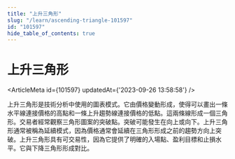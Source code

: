 ```yaml
---
title: "上升三角形"
slug: "/learn/ascending-triangle-101597"
id: "101597"
hide_table_of_contents: true
---
```



# 上升三角形

<ArticleMeta id={101597} updatedAt={'2023-09-26 13:58:58'} />
<div className='border-solid border-b border-t-0 my-4 border-[var(--ifm-color-gray-300)]' />

上升三角形是技術分析中使用的圖表模式。它由價格變動形成，使得可以畫出一條水平線連接價格的高點和一條上升趨勢線連接價格的低點。這兩條線形成一個三角形。交易者經常觀察三角形圖案的突破點。突破可能發生在向上或向下。上升三角形通常被稱為延續模式，因為價格通常會延續在三角形形成之前的趨勢方向上突破。上升三角形具有可交易性，因為它提供了明確的入場點、盈利目標和止損水平。它與下降三角形形成對比。
